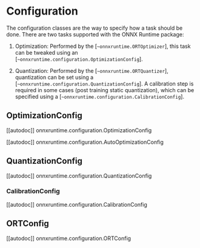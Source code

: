 <!--Copyright 2022 The HuggingFace Team. All rights reserved.

Licensed under the Apache License, Version 2.0 (the "License"); you may not use this file except in compliance with
the License. You may obtain a copy of the License at

http://www.apache.org/licenses/LICENSE-2.0

Unless required by applicable law or agreed to in writing, software distributed under the License is distributed on
an "AS IS" BASIS, WITHOUT WARRANTIES OR CONDITIONS OF ANY KIND, either express or implied. See the License for the
specific language governing permissions and limitations under the License.
-->

# Configuration

The configuration classes are the way to specify how a task should be done. There are two tasks supported with the ONNX Runtime package:

1. Optimization: Performed by the [`~onnxruntime.ORTOptimizer`], this task can be tweaked using an [`~onnxruntime.configuration.OptimizationConfig`].

2. Quantization: Performed by the [`~onnxruntime.ORTQuantizer`], quantization can be set using a [`~onnxruntime.configuration.QuantizationConfig`]. A calibration step is required in some cases (post training static quantization), which can be specified using a [`~onnxruntime.configuration.CalibrationConfig`].

## OptimizationConfig

[[autodoc]] onnxruntime.configuration.OptimizationConfig

[[autodoc]] onnxruntime.configuration.AutoOptimizationConfig

## QuantizationConfig

[[autodoc]] onnxruntime.configuration.QuantizationConfig

### CalibrationConfig

[[autodoc]] onnxruntime.configuration.CalibrationConfig

## ORTConfig

[[autodoc]] onnxruntime.configuration.ORTConfig
